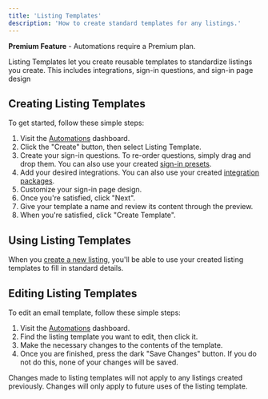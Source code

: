 ```yaml
---
title: 'Listing Templates'
description: 'How to create standard templates for any listings.'
---
```


<Tip>**Premium Feature** - Automations require a Premium plan.</Tip>

Listing Templates let you create reusable templates to standardize listings you create. This includes integrations, sign-in questions, and  sign-in page design

## Creating Listing Templates

To get started, follow these simple steps:
1. Visit the [Automations](https://app.listingopen.com/automations) dashboard.
2. Click the "Create" button, then select Listing Template.
3. Create your sign-in questions. To re-order questions, simply drag and drop them. You can also use your created [sign-in presets](/automations/sign-in-presets).
4. Add your desired integrations. You can also use your created [integration packages](/automations/integration-packages).
5. Customize your sign-in page design.
4. Once you're satisfied, click "Next".
5. Give your template a name and review its content through the preview.
6. When you're satisfied, click "Create Template".

## Using Listing Templates

When you [create a new listing](/listings/create), you'll be able to use your created listing templates to fill in standard details.

## Editing Listing Templates

To edit an email template, follow these simple steps:
1. Visit the [Automations](https://app.listingopen.com/automations) dashboard.
2. Find the listing template you want to edit, then click it.
3. Make the necessary changes to the contents of the template.
4. Once you are finished, press the dark "Save Changes" button. If you do not do this, none of your changes will be saved.

<Warning>Changes made to listing templates will not apply to any listings created previously. Changes will only apply to future uses of the listing template.</Warning>
